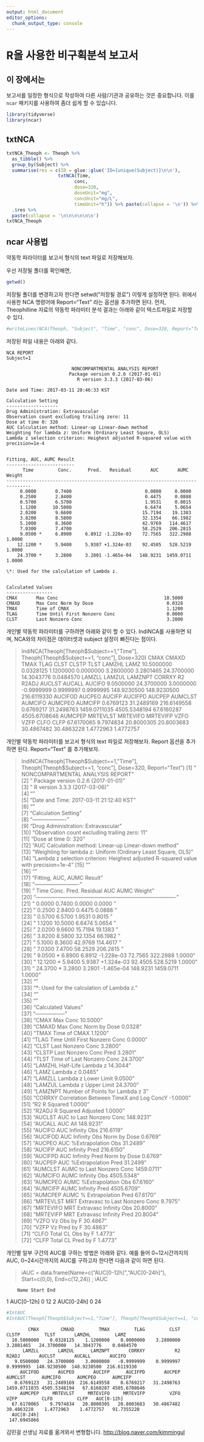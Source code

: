 ```yaml
---
output: html_document
editor_options: 
  chunk_output_type: console
---
```


# R을 사용한 비구획분석 보고서 {#ncar}

## 이 장에서는 {#summary-ncar}

보고서를 일정한 형식으로 작성하여 다른 사람/기관과 공유하는 것은 중요합니다. 이를 `ncar` 패키지를 사용하여 좀더 쉽게 할 수 있습니다.

```r
library(tidyverse)
library(ncar)
```

## txtNCA

```r
txtNCA_Theoph <- Theoph %>% 
  as_tibble() %>% 
  group_by(Subject) %>% 
  summarise(res = c(ID = glue::glue('ID={unique(Subject)}\n\n'),
                   txtNCA(Time, 
                         conc, 
                         dose=320, 
                         doseUnit="mg", 
                         concUnit="mg/L", 
                         timeUnit="h")) %>% paste(collapse = '\n')) %>%
  .$res %>%
  paste(collapse = '\n\n\n\n\n\n')
txtNCA_Theoph
```


## ncar 사용법

약동학 파라이터를 보고서 형식의 text 파일로 저장해보자.

우선 저장될 폴더를 확인해면,

```r
getwd()
```

저장될 폴더를 변경하고자 한다면 setwd("저장될 경로") 이렇게 설정하면 된다.
위에서 사용한 NCA 명령어에 Report="Text" 라는 옵션을 추가하면 된다.
먼저, Theophilline 자료의 약동학 파라미터 분석 결과는 아래와 같이 텍스트파일로 저장할 수 있다.

```r
#writeLines(NCA(Theoph, "Subject", "Time", "conc", Dose=320, Report="Text"), "Theoph_Linear_CoreOutput.txt")
```

저장된 파일 내용은 아래와 같다.

```
NCA REPORT
Subject=1

                        NONCOMPARTMENTAL ANALYSIS REPORT
                       Package version 0.2.6 (2017-01-01)
                          R version 3.3.3 (2017-03-06)

Date and Time: 2017-03-11 20:46:33 KST

Calculation Setting
-------------------
Drug Administration: Extravascular
Observation count excluding trailing zero: 11
Dose at time 0: 320
AUC Calculation method: Linear-up Linear-down method
Weighting for lambda z: Uniform (Ordinary Least Square, OLS)
Lambda z selection criterion: Heighest adjusted R-squared value with precision=1e-4


Fitting, AUC, AUMC Result
-------------------------
      Time         Conc.      Pred.   Residual       AUC       AUMC      Weight
-------------------------------------------------------------------------------
     0.0000       0.7400                           0.0000     0.0000            
     0.2500       2.8400                           0.4475     0.0888            
     0.5700       6.5700                           1.9531     0.8015            
     1.1200      10.5000                           6.6474     5.0654            
     2.0200       9.6600                          15.7194    19.1383            
     3.8200       8.5800                          32.1354    66.1982            
     5.1000       8.3600                          42.9769   114.4617            
     7.0300       7.4700                          58.2529   206.2815            
     9.0500 *     6.8900     6.8912 -1.228e-03    72.7565   322.2988     1.0000
    12.1200 *     5.9400     5.9387 +1.324e-03    92.4505   528.5219     1.0000
    24.3700 *     3.2800     3.2801 -1.465e-04   148.9231  1459.0711     1.0000

\*: Used for the calculation of Lambda z.


Calculated Values
-----------------
CMAX       Max Conc                                       10.5000
CMAXD      Max Conc Norm by Dose                           0.0328
TMAX       Time of CMAX                                    1.1200
TLAG       Time Until First Nonzero Conc                   0.0000
CLST       Last Nonzero Conc                               3.2800
```


개인별 약동학 파라미터를 구하려면 아래와 같이 할 수 있다.
IndiNCA를 사용하면 되며, NCA와의 차이점은 데이터셋과 subject 설정이 빠진다는 점이다.

> IndiNCA(Theoph[Theoph$Subject==1,"Time"], Theoph[Theoph$Subject==1, "conc"], Dose=320)
        CMAX        CMAXD         TMAX         TLAG         CLST        CLSTP         TLST       LAMZHL         LAMZ 
  10.5000000    0.0328125    1.1200000    0.0000000    3.2800000    3.2801465   24.3700000   14.3043776    0.0484570 
      LAMZLL       LAMZUL      LAMZNPT       CORRXY           R2        R2ADJ       AUCLST       AUCALL       AUCIFO 
   9.0500000   24.3700000    3.0000000   -0.9999999    0.9999997    0.9999995  148.9230500  148.9230500  216.6119330 
     AUCIFOD       AUCPEO       AUCIFP      AUCIFPD       AUCPEP      AUMCLST      AUMCIFO      AUMCPEO      AUMCIFP 
   0.6769123   31.2489169  216.6149558    0.6769217   31.2498763 1459.0711035 4505.5348194   67.6160287 4505.6708646 
     AUMCPEP     MRTEVLST     MRTEVIFO     MRTEVIFP         VZFO         VZFP         CLFO         CLFP 
  67.6170065    9.7974834   20.8000305   20.8003683   30.4867482   30.4863228    1.4772963    1.4772757 

개인별 약동학 파라미터를 보고서 형식의 text 파일로 저장해보자. 
Report 옵션을 추가하면 된다. Report="Text" 를 추가해보자.

> IndiNCA(Theoph[Theoph$Subject==1,"Time"], Theoph[Theoph$Subject==1, "conc"], Dose=320, Report="Text")
 [1] "                        NONCOMPARTMENTAL ANALYSIS REPORT"                           
 [2] "                       Package version 0.2.6 (2017-01-01)"                          
 [3] "                          R version 3.3.3 (2017-03-06)"                             
 [4] ""                                                                                   
 [5] "Date and Time: 2017-03-11 21:12:40 KST"                                             
 [6] ""                                                                                   
 [7] "Calculation Setting"                                                                
 [8] "-------------------"                                                                
 [9] "Drug Administration: Extravascular"                                                 
[10] "Observation count excluding trailing zero: 11"                                      
[11] "Dose at time 0: 320"                                                                
[12] "AUC Calculation method: Linear-up Linear-down method"                               
[13] "Weighting for lambda z: Uniform (Ordinary Least Square, OLS)"                       
[14] "Lambda z selection criterion: Heighest adjusted R-squared value with precision=1e-4"
[15] ""                                                                                   
[16] ""                                                                                   
[17] "Fitting, AUC, AUMC Result"                                                          
[18] "-------------------------"                                                          
[19] "      Time         Conc.      Pred.   Residual       AUC       AUMC      Weight"    
[20] "-------------------------------------------------------------------------------"    
[21] "     0.0000       0.7400                           0.0000     0.0000            "   
[22] "     0.2500       2.8400                           0.4475     0.0888            "   
[23] "     0.5700       6.5700                           1.9531     0.8015            "   
[24] "     1.1200      10.5000                           6.6474     5.0654            "   
[25] "     2.0200       9.6600                          15.7194    19.1383            "   
[26] "     3.8200       8.5800                          32.1354    66.1982            "   
[27] "     5.1000       8.3600                          42.9769   114.4617            "   
[28] "     7.0300       7.4700                          58.2529   206.2815            "   
[29] "     9.0500 *     6.8900     6.8912 -1.228e-03    72.7565   322.2988     1.0000"    
[30] "    12.1200 *     5.9400     5.9387 +1.324e-03    92.4505   528.5219     1.0000"    
[31] "    24.3700 *     3.2800     3.2801 -1.465e-04   148.9231  1459.0711     1.0000"    
[32] ""                                                                                   
[33] "*: Used for the calculation of Lambda z."                                           
[34] ""                                                                                   
[35] ""                                                                                   
[36] "Calculated Values"                                                                  
[37] "-----------------"                                                                  
[38] "CMAX       Max Conc                                       10.5000"                  
[39] "CMAXD      Max Conc Norm by Dose                           0.0328"                  
[40] "TMAX       Time of CMAX                                    1.1200"                  
[41] "TLAG       Time Until First Nonzero Conc                   0.0000"                  
[42] "CLST       Last Nonzero Conc                               3.2800"                  
[43] "CLSTP      Last Nonzero Conc Pred                          3.2801"                  
[44] "TLST       Time of Last Nonzero Conc                      24.3700"                  
[45] "LAMZHL     Half-Life Lambda z                             14.3044"                  
[46] "LAMZ       Lambda z                                        0.0485"                  
[47] "LAMZLL     Lambda z Lower Limit                            9.0500"                  
[48] "LAMZUL     Lambda z Upper Limit                           24.3700"                  
[49] "LAMZNPT    Number of Points for Lambda z                   3"                       
[50] "CORRXY     Correlation Between TimeX and Log ConcY        -1.0000"                  
[51] "R2         R Squared                                       1.0000"                  
[52] "R2ADJ      R Squared Adjusted                              1.0000"                  
[53] "AUCLST     AUC to Last Nonzero Conc                      148.9231"                  
[54] "AUCALL     AUC All                                       148.9231"                  
[55] "AUCIFO     AUC Infinity Obs                              216.6119"                  
[56] "AUCIFOD    AUC Infinity Obs Norm by Dose                   0.6769"                  
[57] "AUCPEO     AUC %Extrapolation Obs                         31.2489"                  
[58] "AUCIFP     AUC Infinity Pred                             216.6150"                  
[59] "AUCIFPD    AUC Infinity Pred Norm by Dose                  0.6769"                  
[60] "AUCPEP     AUC %Extrapolation Pred                        31.2499"                  
[61] "AUMCLST    AUMC to Last Nonzero Conc                    1459.0711"                  
[62] "AUMCIFO    AUMC Infinity Obs                            4505.5348"                  
[63] "AUMCPEO    AUMC %Extrapolation Obs                        67.6160"                  
[64] "AUMCIFP    AUMC Infinity Pred                           4505.6709"                  
[65] "AUMCPEP    AUMC % Extrapolation Pred                      67.6170"                  
[66] "MRTEVLST   MRT Extravasc to Last Nonzero Conc              9.7975"                  
[67] "MRTEVIFO   MRT Extravasc Infinity Obs                     20.8000"                  
[68] "MRTEVIFP   MRT Extravasc Infinity Pred                    20.8004"                  
[69] "VZFO       Vz Obs by F                                    30.4867"                  
[70] "VZFP       Vz Pred by F                                   30.4863"                  
[71] "CLFO       Total CL Obs by F                               1.4773"                  
[72] "CLFP       Total CL Pred by F                              1.4773"  

개인별 일부 구간의 AUC를 구하는 방법은 아래와 같다.
예를 들어 0~12시간까지의 AUC, 0~24시간까지의 AUC를 구하고자 한다면 다음과 같이 하면 된다.

> iAUC = data.frame(Name=c("AUC[0-12h]","AUC[0-24h]"), Start=c(0,0), End=c(12,24)) ; iAUC

        Name Start End
1 AUC[0-12h]     0  12
2 AUC[0-24h]     0  24


```r
#IntAUC
#IntAUC(Theoph[Theoph$Subject==1,"Time"], Theoph[Theoph$Subject==1, "conc"], Dose=320, iAUC=iAUC)
```

```
        CMAX        CMAXD         TMAX         TLAG         CLST        CLSTP         TLST       LAMZHL         LAMZ 
  10.5000000    0.0328125    1.1200000    0.0000000    3.2800000    3.2801465   24.3700000   14.3043776    0.0484570 
      LAMZLL       LAMZUL      LAMZNPT       CORRXY           R2        R2ADJ       AUCLST       AUCALL       AUCIFO 
   9.0500000   24.3700000    3.0000000   -0.9999999    0.9999997    0.9999995  148.9230500  148.9230500  216.6119330 
     AUCIFOD       AUCPEO       AUCIFP      AUCIFPD       AUCPEP      AUMCLST      AUMCIFO      AUMCPEO      AUMCIFP 
   0.6769123   31.2489169  216.6149558    0.6769217   31.2498763 1459.0711035 4505.5348194   67.6160287 4505.6708646 
     AUMCPEP     MRTEVLST     MRTEVIFO     MRTEVIFP         VZFO         VZFP         CLFO         CLFP   AUC[0-12h] 
  67.6170065    9.7974834   20.8000305   20.8003683   30.4867482   30.4863228    1.4772963    1.4772757   91.7355220 
  AUC[0-24h] 
 147.6945866 
```

김민걸 선생님 자료를 옮겨와서 변형합니다. <http://blog.naver.com/kimmingul>

